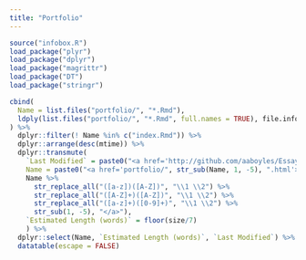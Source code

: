 ```yaml
---
title: "Portfolio"
---
```


```r
source("infobox.R")
load_package("plyr")
load_package("dplyr")
load_package("magrittr")
load_package("DT")
load_package("stringr")

cbind(
  Name = list.files("portfolio/", "*.Rmd"),
  ldply(list.files("portfolio/", "*.Rmd", full.names = TRUE), file.info)
) %>%
  dplyr::filter(! Name %in% c("index.Rmd")) %>%
  dplyr::arrange(desc(mtime)) %>%
  dplyr::transmute(
    `Last Modified` = paste0("<a href='http://github.com/aaboyles/Essays/commits/gh-pages/portfolio/", Name, "'>", substr(mtime, 0, 10), "</a>"),
    Name = paste0("<a href='portfolio/", str_sub(Name, 1, -5), ".html'>",
    Name %>%
      str_replace_all("([a-z])([A-Z])", "\\1 \\2") %>%
      str_replace_all("([A-Z]+)([A-Z])", "\\1 \\2") %>%
      str_replace_all("([a-z]+)([0-9]+)", "\\1 \\2") %>%
      str_sub(1, -5), "</a>"),
    `Estimated Length (words)` = floor(size/7)
    ) %>%
  dplyr::select(Name, `Estimated Length (words)`, `Last Modified`) %>%
  datatable(escape = FALSE)
```
